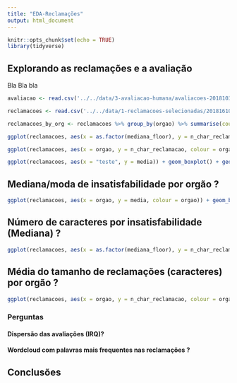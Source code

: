 ```yaml
---
title: "EDA-Reclamações"
output: html_document
---
```


```r
knitr::opts_chunk$set(echo = TRUE)
library(tidyverse)
```

## Explorando as reclamações e a avaliação

Bla Bla bla

```r
avaliacao <- read.csv('../../data/3-avaliacao-humana/avaliacoes-20181030.csv') %>% group_by(ID.da.reclamação) %>% summarise(media = mean(Grau.de.insatisfação), mediana = median(Grau.de.insatisfação)) %>% filter(!is.na(ID.da.reclamação))

reclamacoes <- read.csv('../../data/1-reclamacoes-selecionadas/20181610-reclamacoes-selecionadas.csv') %>% mutate(n_char_reclamacao = nchar(as.character(reclamação))) %>% full_join(avaliacao, by = c('ID' = 'ID.da.reclamação')) %>% filter(!is.na(mediana)) %>% mutate(mediana_floor = floor(mediana))

reclamacoes_by_org <- reclamacoes %>% group_by(orgao) %>% summarise(count = n(), media = mean(n_char_reclamacao), mediana = median(n_char_reclamacao))

ggplot(reclamacoes, aes(x = as.factor(mediana_floor), y = n_char_reclamacao, colour = as.factor(mediana_floor))) + geom_boxplot() + geom_point() + labs(x = "Mediana (chão)", y = "Tamanho reclamação", colour = "Mediana (chão)")

ggplot(reclamacoes, aes(x = orgao, y = n_char_reclamacao, colour = orgao)) + geom_boxplot() + geom_point()

ggplot(reclamacoes, aes(x = "teste", y = media)) + geom_boxplot() + geom_point()

```

## Mediana/moda de insatisfabilidade por orgão ?

```r
ggplot(reclamacoes, aes(x = orgao, y = media, colour = orgao)) + geom_boxplot() + geom_point()
```

## Número de caracteres por insatisfabilidade (Mediana) ?

```r
ggplot(reclamacoes, aes(x = as.factor(mediana_floor), y = n_char_reclamacao, colour = as.factor(mediana_floor))) + geom_boxplot() + geom_point() + labs(x = "Mediana (chão)", y = "Tamanho reclamação", colour = "Mediana (chão)")
```

## Média do tamanho de reclamações (caracteres) por orgão ?

```r
ggplot(reclamacoes, aes(x = orgao, y = n_char_reclamacao, colour = orgao)) + geom_boxplot() + geom_point()
```


### Perguntas

#### Dispersão das avaliações (IRQ)? 
#### Wordcloud com palavras mais frequentes nas reclamações ?

## Conclusões

